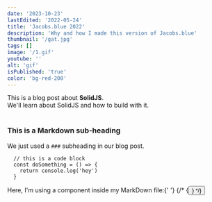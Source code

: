 ```yaml
---
date: '2023-10-23'
lastEdited: '2022-05-24'
title: 'Jacobs.blue 2022'
description: 'Why and how I made this version of Jacobs.blue'
thumbnail: '/gat.jpg'
tags: []
image: '/1.gif'
youtube: ''
alt: 'gif'
isPublished: 'true'
color: 'bg-red-200'
---
```


<div>
  This is a blog post about <strong>SolidJS</strong>. <br />
  We'll learn about SolidJS and how to build with it.
</div>

<br />

### This is a Markdown sub-heading

We just used a `###` subheading in our blog post.

```
  // this is a code block
  const doSomething = () => {
    return console.log('hey')
  }
```

<div>
  Here, I'm using a component inside my MarkDown file:{' '}
  {/* {<Button text={'Click me'} />} */}
</div>
